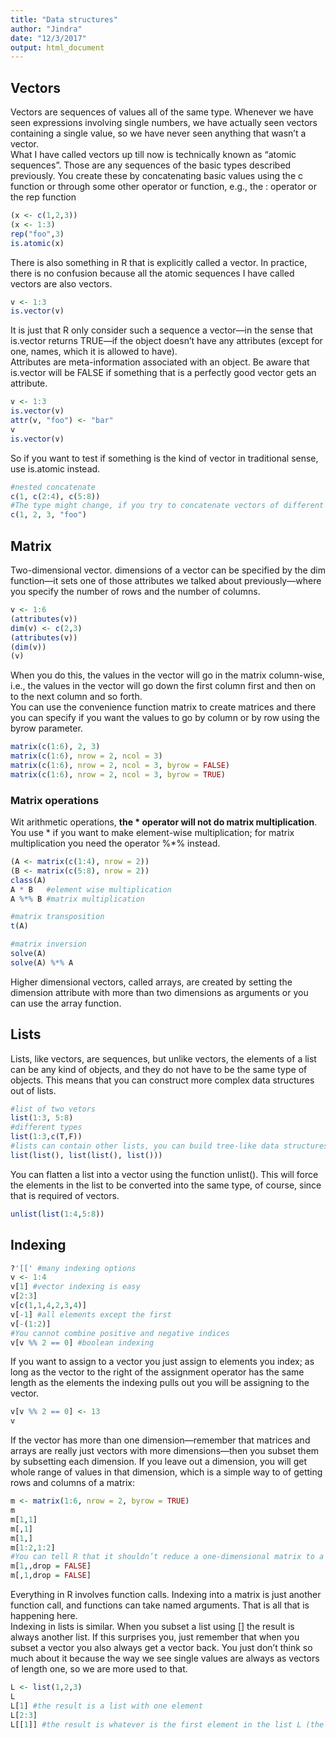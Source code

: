 ```yaml
---
title: "Data structures"
author: "Jindra"
date: "12/3/2017"
output: html_document
---
```


## Vectors
Vectors are sequences of values all of the same type. Whenever we have seen expressions involving single numbers, we have actually seen vectors containing a single value, so we have never seen anything that wasn’t a vector.  
What I have called vectors up till now is technically known as “atomic sequences”. Those are any sequences of the basic types described previously. You create these by concatenating basic values using the c function or through some other operator or function, e.g., the : operator or the rep function
```r
(x <- c(1,2,3))
(x <- 1:3)
rep("foo",3)
is.atomic(x)
```

There is also something in R that is explicitly called a vector. In practice, there is no confusion because all the atomic sequences I have called vectors are also vectors.
```r
v <- 1:3
is.vector(v)
```
It is just that R only consider such a sequence a vector—in the sense that is.vector returns TRUE—if the object doesn’t have any attributes (except for one, names, which it is allowed to have).  
Attributes are meta-information associated with an object. Be aware that is.vector will be FALSE if something that is a perfectly good vector gets an attribute.
```r
v <- 1:3
is.vector(v)
attr(v, "foo") <- "bar"
v
is.vector(v)
```
So if you want to test if something is the kind of vector in traditional sense, use is.atomic instead.
```r
#nested concatenate
c(1, c(2:4), c(5:8))
#The type might change, if you try to concatenate vectors of different types, R will try to translate the type into the most general type of the vectors.
c(1, 2, 3, "foo")
```

## Matrix
Two-dimensional vector. dimensions of a vector can be specified by the dim function—it sets one of those attributes we talked about previously—where you specify the number of rows and the number of columns.
```r
v <- 1:6
(attributes(v))
dim(v) <- c(2,3)
(attributes(v))
(dim(v))
(v)
```
When you do this, the values in the vector will go in the matrix column-wise, i.e., the values in the vector will go down the first column first and then on to the next column and so forth.  
You can use the convenience function matrix to create matrices and there you can specify if you want the values to go by column or by row using the byrow parameter.
```r
matrix(c(1:6), 2, 3)
matrix(c(1:6), nrow = 2, ncol = 3)
matrix(c(1:6), nrow = 2, ncol = 3, byrow = FALSE)
matrix(c(1:6), nrow = 2, ncol = 3, byrow = TRUE)
```

### Matrix operations
Wit arithmetic operations, <b>the * operator will not do matrix multiplication</b>. You use * if you want to make element-wise multiplication; for matrix multiplication you need the operator %*% instead.
```r
(A <- matrix(c(1:4), nrow = 2))
(B <- matrix(c(5:8), nrow = 2))
class(A)
A * B   #element wise multiplication
A %*% B #matrix multiplication

#matrix transposition
t(A)

#matrix inversion
solve(A)
solve(A) %*% A
```
Higher dimensional vectors, called arrays, are created by setting the dimension attribute with more than two dimensions as arguments or you can use the array function.

## Lists
Lists, like vectors, are sequences, but unlike vectors, the elements of a list can be any kind of objects, and they do not have to be the same type of objects. This means that you can construct more complex data structures out of lists.
```r
#list of two vetors
list(1:3, 5:8)
#different types
list(1:3,c(T,F))
#lists can contain other lists, you can build tree-like data structures
list(list(), list(list(), list()))
```

You can flatten a list into a vector using the function unlist(). This will force the elements in the list to be converted into the same type, of course, since that is required of vectors.
```r
unlist(list(1:4,5:8))
```


## Indexing
```r
?'[[' #many indexing options
v <- 1:4
v[1] #vector indexing is easy
v[2:3]
v[c(1,1,4,2,3,4)]
v[-1] #all elements except the first
v[-(1:2)]
#You cannot combine positive and negative indices
v[v %% 2 == 0] #boolean indexing
```

If you want to assign to a vector you just assign to elements you index; as long as the vector to the right of the assignment operator has the same length as the elements the indexing pulls out you will be assigning to the vector.
```r
v[v %% 2 == 0] <- 13
v
```

If the vector has more than one dimension—remember that matrices and arrays are really just vectors with more dimensions—then you subset them by subsetting each dimension. If you leave out a dimension, you will get whole range of values in that dimension, which is a simple way to of getting rows and columns of a matrix:
```r
m <- matrix(1:6, nrow = 2, byrow = TRUE)
m
m[1,1]
m[,1]
m[1,]
m[1:2,1:2]
#You can tell R that it shouldn’t reduce a one-dimensional matrix to a row by giving the indexing an option drop=FALSE. It may be useful for linear algebra that the result is still matrix
m[1,,drop = FALSE]
m[,1,drop = FALSE]
```
Everything in R involves function calls. Indexing into a matrix is just another function call, and functions can take named arguments. That is all that is happening here.  
Indexing in lists is similar. When you subset a list using [] the result is always another list. If this surprises you, just remember that when you subset a vector you also always get a vector back. You just don’t think so much about it because the way we see single values are always as vectors of length one, so we are more used to that.
```r
L <- list(1,2,3)
L
L[1] #the result is a list with one element
L[2:3]
L[[1]] #the result is whatever is the first element in the list L (the actual element)
```

